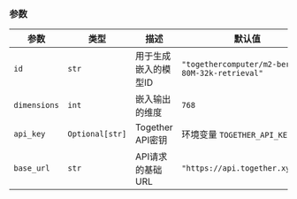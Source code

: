 ### 参数

| 参数 | 类型 | 描述 | 默认值 |
|-----------|------|-------------|---------|
| `id` | `str` | 用于生成嵌入的模型ID | `"togethercomputer/m2-bert-80M-32k-retrieval"` |
| `dimensions` | `int` | 嵌入输出的维度 | `768` |
| `api_key` | `Optional[str]` | Together API密钥 | 环境变量 `TOGETHER_API_KEY` |
| `base_url` | `str` | API请求的基础URL | `"https://api.together.xyz/v1"` |